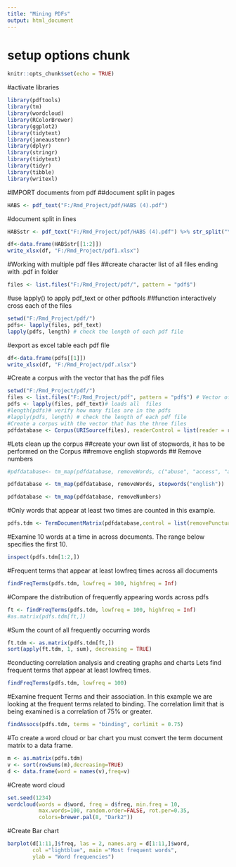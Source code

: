 ---
title: "Mining PDFs"
output: html_document
---
# setup options chunk 

```{r setup, include=FALSE}
knitr::opts_chunk$set(echo = TRUE)
```

#activate libraries

```{r txt_lib, echo=TRUE}
library(pdftools)
library(tm) 
library(wordcloud)
library(RColorBrewer)
library(ggplot2)
library(tidytext)
library(janeaustenr)
library(dplyr)
library(stringr)
library(tidytext)
library(tidyr)
library(tibble)
library(writexl)

```

#IMPORT documents from pdf
##document split in pages

```{r eval=FALSE, include=FALSE}
HABS <- pdf_text("F:/Rmd_Project/pdf/HABS (4).pdf")

```

#document split in lines

```{r eval=FALSE, include=FALSE}
HABSstr <- pdf_text("F:/Rmd_Project/pdf/HABS (4).pdf") %>% str_split("\n")

```

```{r eval=FALSE, include=FALSE}
df<-data.frame(HABSstr[[1:2]])
write_xlsx(df, "F:/Rmd_Project/pdf1.xlsx")
```

#Working with multiple pdf files
##create character list of all files ending with .pdf in folder 

```{r eval=FALSE, include=FALSE}

files <- list.files("F:/Rmd_Project/pdf/", pattern = "pdf$")

```

#use lapply() to apply pdf_text or other pdftools
##function interactively cross each of the files

```{r eval=FALSE, include=FALSE}

setwd("F:/Rmd_Project/pdf/")
pdfs<- lapply(files, pdf_text)
lapply(pdfs, length) # check the length of each pdf file

```

#export as excel table each pdf file

```{r eval=FALSE, include=FALSE}
df<-data.frame(pdfs[[1]])
write_xlsx(df, "F:/Rmd_Project/pdf.xlsx")
```

#Create a corpus with the vector that has the pdf files 

```{r}
setwd("F:/Rmd_Project/pdf/")
files <- list.files("F:/Rmd_Project/pdf", pattern = "pdf$") # Vector of pdf file names
pdfs <- lapply(files, pdf_text)# loads all  files 
#length(pdfs)# verify how many files are in the pdfs
#lapply(pdfs, length) # check the length of each pdf file
#Create a corpus with the vector that has the three files 
pdfdatabase <- Corpus(URISource(files), readerControl = list(reader = readPDF))# creating a PDF database

```

#Lets clean up the corpus
##create your own list of stopwords, it has to be performed on the Corpus
##remove english stopwords
## Remove numbers

```{r}
#pdfdatabase<- tm_map(pdfdatabase, removeWords, c("abuse", "access", "affect"))

pdfdatabase <- tm_map(pdfdatabase, removeWords, stopwords("english"))

pdfdatabase <- tm_map(pdfdatabase, removeNumbers)


```

#Only words that appear at least two times are counted in this example. 

```{r}
pdfs.tdm <- TermDocumentMatrix(pdfdatabase,control = list(removePunctuation = TRUE, stopwords = TRUE, tolower = TRUE, stemming = FALSE, removeNumbers = TRUE, bounds = list(global = c(2,Inf))))

```

#Examine  10 words at a time in across documents. The range below specifies the first 10. 

```{r eval=FALSE, include=FALSE}
inspect(pdfs.tdm[1:2,])

```

#Frequent terms that appear at least lowfreq  times across all documents

```{r eval=FALSE, include=FALSE}
findFreqTerms(pdfs.tdm, lowfreq = 100, highfreq = Inf) 

```

#Compare the distribution of frequently appearing words across pdfs

```{r}

ft <- findFreqTerms(pdfs.tdm, lowfreq = 100, highfreq = Inf)
#as.matrix(pdfs.tdm[ft,])

```

#Sum the count of all frequently occurring words

```{r}
ft.tdm <- as.matrix(pdfs.tdm[ft,])
sort(apply(ft.tdm, 1, sum), decreasing = TRUE)

```

#conducting correlation analysis and creating graphs and charts Lets find frequent terms that appear at least lowfreq times. 

```{r}

findFreqTerms(pdfs.tdm, lowfreq = 100)

```


#Examine frequent Terms and their association. In this example we are looking at the frequent terms related to binding. The correlation limit that is being examined is a correlation of 75% or greater. 

```{r}

findAssocs(pdfs.tdm, terms = "binding", corlimit = 0.75)


```


#To create a word cloud or bar chart you must convert the term document matrix to a data frame.

```{r}
m <- as.matrix(pdfs.tdm)
v <- sort(rowSums(m),decreasing=TRUE)
d <- data.frame(word = names(v),freq=v)

```

#Create word cloud

```{r}
set.seed(1234)
wordcloud(words = d$word, freq = d$freq, min.freq = 10,
          max.words=100, random.order=FALSE, rot.per=0.35, 
          colors=brewer.pal(8, "Dark2"))

```

#Create Bar chart 

```{r}
barplot(d[1:11,]$freq, las = 2, names.arg = d[1:11,]$word,
        col ="lightblue", main ="Most frequent words",
        ylab = "Word frequencies")

```
